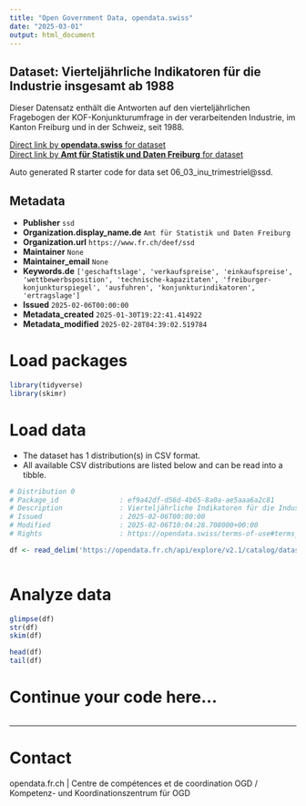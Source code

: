 ```yaml
---
title: "Open Government Data, opendata.swiss"
date: "2025-03-01"
output: html_document
---
```


## Dataset: Vierteljährliche Indikatoren für die Industrie insgesamt ab 1988

Dieser Datensatz enthält die Antworten auf den vierteljährlichen Fragebogen der KOF-Konjunkturumfrage in der verarbeitenden Industrie, im Kanton Freiburg und in der Schweiz, seit 1988.

[Direct link by **opendata.swiss** for dataset](https://opendata.swiss/de/dataset/vierteljahrliche-indikatoren-fur-die-industrie-insgesamt-ab-1988)<br>
[Direct link by **Amt für Statistik und Daten Freiburg** for dataset](https://opendata.fr.ch/explore/dataset/06_03_inu_trimestriel/)

Auto generated R starter code for data set 06_03_inu_trimestriel@ssd.

## Metadata

- **Publisher** `ssd`
- **Organization.display_name.de** `Amt für Statistik und Daten Freiburg`
- **Organization.url** `https://www.fr.ch/deef/ssd`
- **Maintainer** `None`
- **Maintainer_email** `None`
- **Keywords.de** `['geschaftslage', 'verkaufspreise', 'einkaufspreise', 'wettbewerbsposition', 'technische-kapazitaten', 'freiburger-konjunkturspiegel', 'ausfuhren', 'konjunkturindikatoren', 'ertragslage']`
- **Issued** `2025-02-06T00:00:00`
- **Metadata_created** `2025-01-30T19:22:41.414922`
- **Metadata_modified** `2025-02-28T04:39:02.519784`


# Load packages

```r

library(tidyverse)
library(skimr)

```

# Load data

-   The dataset has 1 distribution(s) in CSV format.
-   All available CSV distributions are listed below and can be read into a tibble.

```r

# Distribution 0
# Package_id               : ef9a42df-d56d-4b65-8a0a-ae5aaa6a2c81
# Description              : Vierteljährliche Indikatoren für die Industrie insgesamt ab 1988 (csv)
# Issued                   : 2025-02-06T00:00:00
# Modified                 : 2025-02-06T10:04:28.708000+00:00
# Rights                   : https://opendata.swiss/terms-of-use#terms_by

df <- read_delim('https://opendata.fr.ch/api/explore/v2.1/catalog/datasets/06_03_inu_trimestriel/exports/csv?use_labels=true')



```

# Analyze data

```r

glimpse(df)
str(df)
skim(df)

head(df)
tail(df)

```

# Continue your code here...

```r

```

------------------------------------------------------------------------

# Contact

opendata.fr.ch | Centre de compétences et de coordination OGD / Kompetenz- und Koordinationszentrum für OGD
